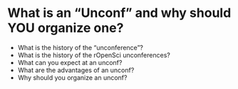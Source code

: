 # What is an "Unconf" and why should YOU organize one? {#wat}

- What is the history of the "unconference"?  
- What is the history of the rOpenSci unconferences? 
- What can you expect at an unconf? 
- What are the advantages of an unconf? 
- Why should you organize an unconf? 